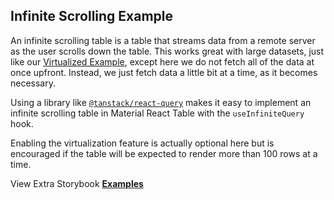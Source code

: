 
<Head>
  <title>Infinite Scrolling Example - Material React Table Docs</title>
  <meta
    name="description"
    content="An example of Material React Table which shows how to implement an infinite scrolling table that fetches data from a remote server as the user scrolls down the table with the useInfiniteQuery hook from react-query"
  />
  <meta
    property="og:title"
    content="Infinite Scrolling Material React Table Example"
  />
  <meta
    property="og:description"
    content="Learn how to stream rows on scroll with infinite scrolling in Material React Table"
  />
</Head>

## Infinite Scrolling Example

An infinite scrolling table is a table that streams data from a remote server as the user scrolls down the table. This works great with large datasets, just like our [Virtualized Example](/docs/examples/virtualized), except here we do not fetch all of the data at once upfront. Instead, we just fetch data a little bit at a time, as it becomes necessary.

Using a library like [`@tanstack/react-query`](https://tanstack.com/query/v4) makes it easy to implement an infinite scrolling table in Material React Table with the `useInfiniteQuery` hook.

Enabling the virtualization feature is actually optional here but is encouraged if the table will be expected to render more than 100 rows at a time.

<Example />

View Extra Storybook **[Examples](https://www.tailwindcss-react-table.dev/?path=/story/prop-playground--default)**
